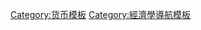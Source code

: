 {{template category|type=navbox}}
[[Category:货币模板|Category:货币模板]]
[[Category:經濟學導航模板|Category:經濟學導航模板]]